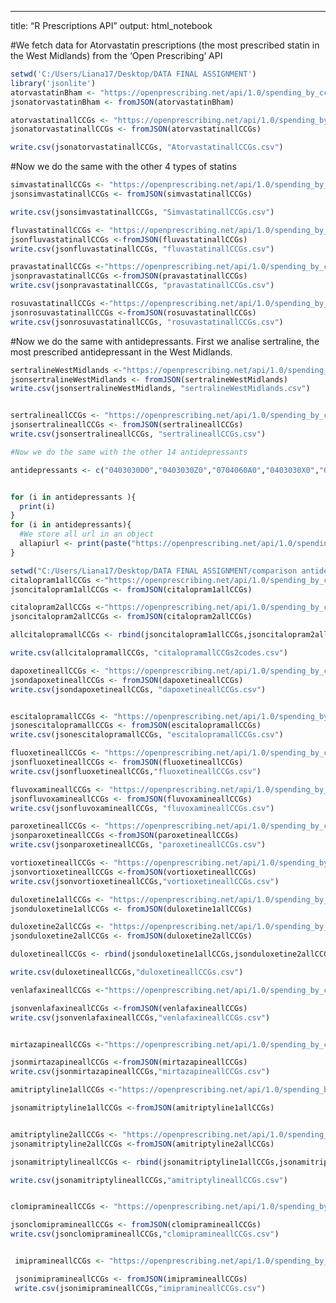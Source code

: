 ---
title: "R Prescriptions API"
output: html_notebook

#We fetch data for Atorvastatin prescriptions (the most prescribed statin in the West Midlands) from the 'Open Prescribing' API
```{r}
setwd('C:/Users/Liana17/Desktop/DATA FINAL ASSIGNMENT')
library('jsonlite')
atorvastatinBham <- "https://openprescribing.net/api/1.0/spending_by_ccg/?code=0212000B0&format=json&json=&org=15E"
jsonatorvastatinBham <- fromJSON(atorvastatinBham)

atorvastatinallCCGs <- "https://openprescribing.net/api/1.0/spending_by_ccg/?code=0212000B0&format=json&json=&org="
jsonatorvastatinallCCGs <- fromJSON(atorvastatinallCCGs)

write.csv(jsonatorvastatinallCCGs, "AtorvastatinallCCGs.csv")


```

#Now we do the same with the other 4 types of statins

```{r}
simvastatinallCCGs <- "https://openprescribing.net/api/1.0/spending_by_ccg/?code=0212000Y0&format=json&json=&org="
jsonsimvastatinallCCGs <- fromJSON(simvastatinallCCGs)

write.csv(jsonsimvastatinallCCGs, "SimvastatinallCCGs.csv")

fluvastatinallCCGs <- "https://openprescribing.net/api/1.0/spending_by_ccg/?code=0212000M0&format=json&json=&org="
jsonfluvastatinallCCGs <-fromJSON(fluvastatinallCCGs)
write.csv(jsonfluvastatinallCCGs, "fluvastatinallCCGs.csv")

pravastatinallCCGs <-"https://openprescribing.net/api/1.0/spending_by_ccg/?code=0212000X0&format=json&json=&org="
jsonpravastatinallCCGs <-fromJSON(pravastatinallCCGs)
write.csv(jsonpravastatinallCCGs, "pravastatinallCCGs.csv")

rosuvastatinallCCGs <-"https://openprescribing.net/api/1.0/spending_by_ccg/?code=0212000AA&format=json&json=&org="
jsonrosuvastatinallCCGs <-fromJSON(rosuvastatinallCCGs)
write.csv(jsonrosuvastatinallCCGs, "rosuvastatinallCCGs.csv")

```

#Now we do the same with antidepressants. First we analise sertraline, the most prescribed antidepressant in the West Midlands. 

```{r}

sertralineWestMidlands <-"https://openprescribing.net/api/1.0/spending_by_ccg/?code=0403030Q0&format=json&json=&org=15E"
jsonsertralineWestMidlands <- fromJSON(sertralineWestMidlands)
write.csv(jsonsertralineWestMidlands, "sertralineWestMidlands.csv")


sertralineallCCGs <- "https://openprescribing.net/api/1.0/spending_by_ccg/?code=0403030Q0&format=json&json=&org"
jsonsertralineallCCGs <- fromJSON(sertralineallCCGs)
write.csv(jsonsertralineallCCGs, "sertralineallCCGs.csv")

#Now we do the same with the other 14 antidepressants

antidepressants <- c("0403030D0","0403030Z0","0704060A0","0403030X0","0403030E0","0403030L0","0403030P0","0403040AB","0403040Y0","0704020AA","0403040W0","0403040X0","0403010B0","0403010E0","0403010F0","0403010N0")


for (i in antidepressants ){
  print(i)
}
for (i in antidepressants){
  #We store all url in an object
  allapiurl <- print(paste("https://openprescribing.net/api/1.0/spending_by_ccg/?code=",i,"&format=json&json=&org", sep=""))
}

setwd("C:/Users/Liana17/Desktop/DATA FINAL ASSIGNMENT/comparison antidepressants")
citalopram1allCCGs <-"https://openprescribing.net/api/1.0/spending_by_ccg/?code=0403030D0&format=json&json=&org"
jsoncitalopram1allCCGs <- fromJSON(citalopram1allCCGs)

citalopram2allCCGs <-"https://openprescribing.net/api/1.0/spending_by_ccg/?code=0403030Z0&format=json&json=&org"
jsoncitalopram2allCCGs <- fromJSON(citalopram2allCCGs)

allcitalopramallCCGs <- rbind(jsoncitalopram1allCCGs,jsoncitalopram2allCCGs)

write.csv(allcitalopramallCCGs, "citalopramallCCGs2codes.csv")

dapoxetineallCCGs <- "https://openprescribing.net/api/1.0/spending_by_ccg/?code=0704060A0&format=json&json=&org"
jsondapoxetineallCCGs <- fromJSON(dapoxetineallCCGs)
write.csv(jsondapoxetineallCCGs, "dapoxetineallCCGs.csv")


escitalopramallCCGs <- "https://openprescribing.net/api/1.0/spending_by_ccg/?code=0403030X0&format=json&json=&org"
jsonescitalopramallCCGs <- fromJSON(escitalopramallCCGs)
write.csv(jsonescitalopramallCCGs, "escitalopramallCCGs.csv")

fluoxetineallCCGs <- "https://openprescribing.net/api/1.0/spending_by_ccg/?code=0403030E0&format=json&json=&org"
jsonfluoxetineallCCGs <- fromJSON(fluoxetineallCCGs)
write.csv(jsonfluoxetineallCCGs,"fluoxetineallCCGs.csv")

fluvoxamineallCCGs <- "https://openprescribing.net/api/1.0/spending_by_ccg/?code=0403030L0&format=json&json=&org"
jsonfluvoxamineallCCGs <- fromJSON(fluvoxamineallCCGs)
write.csv(jsonfluvoxamineallCCGs, "fluvoxamineallCCGs.csv")

paroxetineallCCGs <- "https://openprescribing.net/api/1.0/spending_by_ccg/?code=0403030P0&format=json&json=&org"
jsonparoxetineallCCGs <-fromJSON(paroxetineallCCGs)
write.csv(jsonparoxetineallCCGs, "paroxetineallCCGs.csv")

vortioxetineallCCGs <- "https://openprescribing.net/api/1.0/spending_by_ccg/?code=0403040AB&format=json&json=&org"
jsonvortioxetineallCCGs <-fromJSON(vortioxetineallCCGs)
write.csv(jsonvortioxetineallCCGs,"vortioxetineallCCGs.csv")

duloxetine1allCCGs <- "https://openprescribing.net/api/1.0/spending_by_ccg/?code=0403040Y0&format=json&json=&org"
jsonduloxetine1allCCGs <- fromJSON(duloxetine1allCCGs)

duloxetine2allCCGs <- "https://openprescribing.net/api/1.0/spending_by_ccg/?code=0704020AA&format=json&json=&org"
jsonduloxetine2allCCGs <- fromJSON(duloxetine2allCCGs)

duloxetineallCCGs <- rbind(jsonduloxetine1allCCGs,jsonduloxetine2allCCGs)

write.csv(duloxetineallCCGs,"duloxetineallCCGs.csv")

venlafaxineallCCGs <-"https://openprescribing.net/api/1.0/spending_by_ccg/?code=0403040W0&format=json&json=&org"

jsonvenlafaxineallCCGs <-fromJSON(venlafaxineallCCGs)
write.csv(jsonvenlafaxineallCCGs,"venlafaxineallCCGs.csv")


mirtazapineallCCGs <-"https://openprescribing.net/api/1.0/spending_by_ccg/?code=0403040X0&format=json&json=&org"

jsonmirtazapineallCCGs <-fromJSON(mirtazapineallCCGs)
write.csv(jsonmirtazapineallCCGs,"mirtazapineallCCGs.csv")

amitriptyline1allCCGs <-"https://openprescribing.net/api/1.0/spending_by_ccg/?code=0403010B0&format=json&json=&org"

jsonamitriptyline1allCCGs <-fromJSON(amitriptyline1allCCGs)


amitriptyline2allCCGs <- "https://openprescribing.net/api/1.0/spending_by_ccg/?code=0403010E0&format=json&json=&org"
jsonamitriptyline2allCCGs <-fromJSON(amitriptyline2allCCGs)

jsonamitriptylineallCCGs <- rbind(jsonamitriptyline1allCCGs,jsonamitriptyline2allCCGs)

write.csv(jsonamitriptylineallCCGs,"amitriptylineallCCGs.csv")


clomipramineallCCGs <- "https://openprescribing.net/api/1.0/spending_by_ccg/?code=0403010F0&format=json&json=&org"

jsonclomipramineallCCGs <- fromJSON(clomipramineallCCGs)
write.csv(jsonclomipramineallCCGs,"clomipramineallCCGs.csv")


 imipramineallCCGs <- "https://openprescribing.net/api/1.0/spending_by_ccg/?code=0403010N0&format=json&json=&org"

 jsonimipramineallCCGs <- fromJSON(imipramineallCCGs)
 write.csv(jsonimipramineallCCGs,"imipramineallCCGs.csv")

``` 

